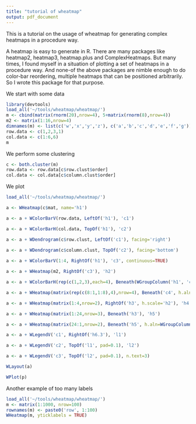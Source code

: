```yaml
---
title: "tutorial of wheatmap"
output: pdf_document
---
```


This is a tutorial on the usage of wheatmap for generating complex heatmaps in a procedure way.

A heatmap is easy to generate in R. There are many packages like heatmap2, heatmap3, heatmap.plus and ComplexHeatmaps. But many times, I found myself in a situation of plotting a set of heatmaps in a procedure way. And none-of the above packages are nimble enough to do color-bar reordering, multiple heatmaps that can be positioned arbitrarily. So I wrote this package for that purpose.

We start with some data
```r
library(devtools)
load_all('~/tools/wheatmap/wheatmap/')
m <- cbind(matrix(rnorm(20),nrow=4), 5+matrix(rnorm(8),nrow=4))
m2 <- matrix(1:16,nrow=4)
dimnames(m) <- list(c('w','x','y','z'), c('a','b','c','d','e','f','g'))
row.data <- c(1,2,3,1)
col.data <- c(1:6,6)
m
```

We perform some clustering
```r
c <- both.cluster(m)
row.data <- row.data[c$row.clust$order]
col.data <- col.data[c$column.clust$order]
```

We plot
```r
load_all('~/tools/wheatmap/wheatmap/')

a <- WHeatmap(c$mat, name='h1')

a <- a + WColorBarV(row.data, LeftOf('h1'), 'c1')

a <- a + WColorBarH(col.data, TopOf('h1'), 'c2')

a <- a + WDendrogram(c$row.clust, LeftOf('c1'), facing='right')

a <- a + WDendrogram(c$column.clust, TopOf('c2'), facing='bottom')
  
a <- a + WColorBarV(1:4, RightOf('h1'), 'c3', continuous=TRUE)

a <- a + WHeatmap(m2, RightOf('c3'), 'h2')

a <- a + WColorBarH(rep(c(1,2,3),each=4), Beneath(WGroupColumn('h1', 'c3', 'h2')), 'c4', cmp=CMPar(brewer.name='Set2'), continuous=FALSE)

a <- a + WHeatmap(matrix(rep(c(8:1,1:8),4),nrow=4), Beneath('c4', h.aln=WGroupColumn('h1','c3')), 'h3')

a <- a + WHeatmap(matrix(1:4,nrow=2), RightOf('h3', h.scale='h2'), 'h4')

a <- a + WHeatmap(matrix(1:24,nrow=3), Beneath('h3'), 'h5')

a <- a + WHeatmap(matrix(24:1,nrow=2), Beneath('h5', h.aln=WGroupColumn('h1','c3','h2')), 'h6')

a <- a + WLegendV('c1', RightOf('h6.3'), 'l1')

a <- a + WLegendV('c2', TopOf('l1', pad=0.1), 'l2')

a <- a + WLegendV('c3', TopOf('l2', pad=0.1), n.text=3)

WLayout(a)

WPlot(p)
```

Another example of too many labels
```r
load_all('~/tools/wheatmap/wheatmap/')
m <- matrix(1:1000, nrow=100)
rownames(m) <- paste0('row', 1:100)
WHeatmap(m, yticklabels = TRUE)
```

